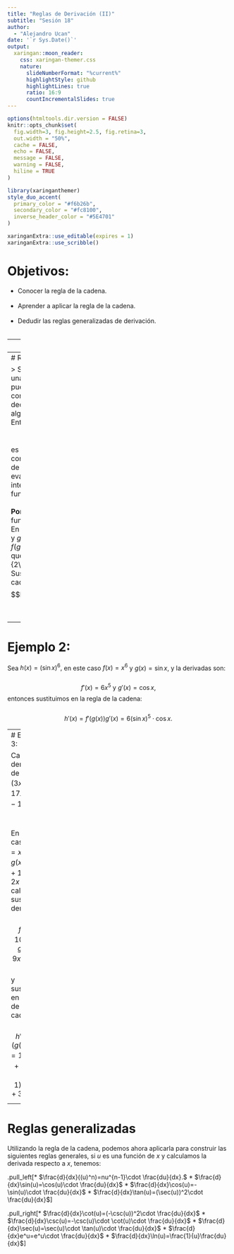 ```yaml
---
title: "Reglas de Derivación (II)"
subtitle: "Sesión 18"  
author: 
  - "Alejandro Ucan"
date: '`r Sys.Date()`'
output:
  xaringan::moon_reader:
    css: xaringan-themer.css
    nature:
      slideNumberFormat: "%current%"
      highlightStyle: github
      highlightLines: true
      ratio: 16:9
      countIncrementalSlides: true
---
```


```r
options(htmltools.dir.version = FALSE)
knitr::opts_chunk$set(
  fig.width=3, fig.height=2.5, fig.retina=3,
  out.width = "50%",
  cache = FALSE,
  echo = FALSE,
  message = FALSE, 
  warning = FALSE,
  hiline = TRUE
)
```

```r
library(xaringanthemer)
style_duo_accent(
  primary_color = "#f6b26b",
  secondary_color = "#fc8100",
  inverse_header_color = "#5E4701"
)
```

```r
xaringanExtra::use_editable(expires = 1)
xaringanExtra::use_scribble()
```
# Objetivos:

 * Conocer la regla de la cadena. <br/><br/>
 * Aprender a aplicar la regla de la cadena. <br/><br/>
 * Dedudir las reglas generalizadas de derivación. <br/><br/>

---
# Recapitulación:

Derive la función $$f(x)=x^2\cos x-2x\sin x-2\cos x.$$

---
# Regla de la Cadena.

> Supongamos que tenemos una función $h(x)$ que se puede escribir como una composición de funciones, es decir, $h(x)=f(g(x))$ para algunas funciones $f$ y $g.$ Entonces se cumple que:

$$h'(x)=f'(g(x))\cdot g'(x),$$ es decir, la derivada de una composición es la derivada de la función exterior evaluada en la función interior por la derivada de la función interior. 
<br/><br/>
__Por ejemplo:__ Deriva la función $h(x)=\sqrt{\sin x}.$ En este caso, $f(x)=\sqrt{x}$ y $g(x)=\sin x,$ y notemos que $f(g(x))=h(x).$ Recordemos que $f'(x)=\frac{1}{2\sqrt{x}}$ y $g'(x)=\cos x.$ <br/>
Sustituyendo en la regla de la cadena tenemos: $$h'(x)=f'(g(x))g'(x)=\frac{1}{2\sqrt{\color{red}{\sin x}}}\cdot \cos x.$$

---
# Ejemplo 2:

Sea $h(x)=(\sin x)^6,$ en este caso $f(x)=x^6$ y $g(x)=\sin x,$ y la derivadas son:<br/><br/> $$f'(x)=6x^5\mbox{ y }g'(x)=\cos x,$$ entonces sustituimos en la regla de la cadena:
<br/><br/>
$$h'(x)=f'(g(x))g'(x)=6(\sin x)^5\cdot \cos x.$$

---
# Ejemplo 3:

Calcule la derivada de $h(x)=(3x^3+17x^2+2x-1)^{100}.$ 

<br/><br/>
En este caso $f(x)=x^{100}$ y $g(x)=3x^3+17x^2+2x-1,$ y calculamos sus derivadas:
<br/><br/>
$$f'(x)=100x^{99}\mbox{ y }g'(x)=9x^2+34x+2,$$ y sustituimos en la regla de la cadena:
<br/><br/>
$$h'(x)=f'(g(x))g'(x)=100(3x^3+17x^2+2x-1)^{99}(9x^2+34x+2).$$

---
# Reglas generalizadas

Utilizando la regla de la cadena, podemos ahora aplicarla para construir las siguientes reglas generales, si $u$ es una función de $x$ y calculamos la derivada respecto a $x,$ tenemos:

.pull_left[* $\frac{d}{dx}((u)^n)=nu^{n-1}\cdot \frac{du}{dx}.$
* $\frac{d}{dx}\sin(u)=\cos(u)\cdot \frac{du}{dx}$
* $\frac{d}{dx}\cos(u)=-\sin(u)\cdot \frac{du}{dx}$
* $\frac{d}{dx}\tan(u)=(\sec(u))^2\cdot \frac{du}{dx}$]

.pull_right[* $\frac{d}{dx}\cot(u)=(-\csc(u))^2\cdot \frac{du}{dx}$
* $\frac{d}{dx}\csc(u)=-\csc(u)\cdot \cot(u)\cdot \frac{du}{dx}$
* $\frac{d}{dx}\sec(u)=\sec(u)\cdot \tan(u)\cdot \frac{du}{dx}$
* $\frac{d}{dx}e^u=e^u\cdot \frac{du}{dx}$
* $\frac{d}{dx}\ln(u)=\frac{1}{u}\frac{du}{dx}$]